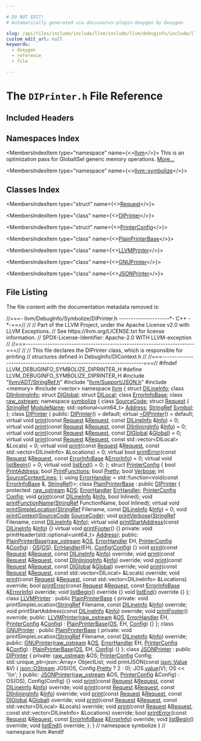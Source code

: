 ```yaml
---

# DO NOT EDIT!
# Automatically generated via docusaurus-plugin-doxygen by Doxygen.

slug: /api/files/include/include/llvm/include/llvm/debuginfo/include/llvm/debuginfo/symbolize/diprinter-h
custom_edit_url: null
keywords:
  - doxygen
  - reference
  - file

---
```





# The `DIPrinter.h` File Reference

<DoxygenPage pluginConfig={pluginConfig}>



## Included Headers

<IncludesList>
<IncludesListItem
  filePath="llvm/ADT/StringRef.h"
  permalink="/docs/api/files/include/include/llvm/include/llvm/adt/stringref-h"
  isLocal="true" />
<IncludesListItem
  filePath="llvm/Support/JSON.h"
  permalink="/docs/api/files/include/include/llvm/include/llvm/support/json-h"
  isLocal="true" />
<IncludesListItem
  filePath="memory"
  permalink=""
  isLocal="false" />
<IncludesListItem
  filePath="vector"
  permalink=""
  isLocal="false" />
</IncludesList>

## Namespaces Index

<MembersIndex>

<MembersIndexItem
  type="namespace"
  name={<><a href="/docs/api/namespaces/llvm">llvm</a></>}>
This is an optimization pass for GlobalISel generic memory operations. <a href="/docs/api/namespaces/llvm/#details">More...</a>
</MembersIndexItem>

<MembersIndexItem
  type="namespace"
  name={<><a href="/docs/api/namespaces/llvm/symbolize">llvm::symbolize</a></>}>
</MembersIndexItem>

</MembersIndex>

## Classes Index

<MembersIndex>

<MembersIndexItem
  type="struct"
  name={<><a href="/docs/api/structs/llvm/symbolize/request">Request</a></>}>
</MembersIndexItem>

<MembersIndexItem
  type="class"
  name={<><a href="/docs/api/classes/llvm/symbolize/diprinter">DIPrinter</a></>}>
</MembersIndexItem>

<MembersIndexItem
  type="struct"
  name={<><a href="/docs/api/structs/llvm/symbolize/printerconfig">PrinterConfig</a></>}>
</MembersIndexItem>

<MembersIndexItem
  type="class"
  name={<><a href="/docs/api/classes/llvm/symbolize/plainprinterbase">PlainPrinterBase</a></>}>
</MembersIndexItem>

<MembersIndexItem
  type="class"
  name={<><a href="/docs/api/classes/llvm/symbolize/llvmprinter">LLVMPrinter</a></>}>
</MembersIndexItem>

<MembersIndexItem
  type="class"
  name={<><a href="/docs/api/classes/llvm/symbolize/gnuprinter">GNUPrinter</a></>}>
</MembersIndexItem>

<MembersIndexItem
  type="class"
  name={<><a href="/docs/api/classes/llvm/symbolize/jsonprinter">JSONPrinter</a></>}>
</MembersIndexItem>

</MembersIndex>


## File Listing

The file content with the documentation metadata removed is:

<ProgramListing>

<Link id="l00001" /><CodeLine lineNumber="1"><Highlight kind="comment">//===- llvm/DebugInfo/Symbolize/DIPrinter.h ---------------------&#42;- C++ -&#42;-===//</Highlight><Highlight kind="normal"></Highlight></CodeLine>
<Link id="l00002" /><CodeLine lineNumber="2"><Highlight kind="normal"></Highlight><Highlight kind="comment">//</Highlight><Highlight kind="normal"></Highlight></CodeLine>
<Link id="l00003" /><CodeLine lineNumber="3"><Highlight kind="normal"></Highlight><Highlight kind="comment">// Part of the LLVM Project, under the Apache License v2.0 with LLVM Exceptions.</Highlight><Highlight kind="normal"></Highlight></CodeLine>
<Link id="l00004" /><CodeLine lineNumber="4"><Highlight kind="normal"></Highlight><Highlight kind="comment">// See https://llvm.org/LICENSE.txt for license information.</Highlight><Highlight kind="normal"></Highlight></CodeLine>
<Link id="l00005" /><CodeLine lineNumber="5"><Highlight kind="normal"></Highlight><Highlight kind="comment">// SPDX-License-Identifier: Apache-2.0 WITH LLVM-exception</Highlight><Highlight kind="normal"></Highlight></CodeLine>
<Link id="l00006" /><CodeLine lineNumber="6"><Highlight kind="normal"></Highlight><Highlight kind="comment">//</Highlight><Highlight kind="normal"></Highlight></CodeLine>
<Link id="l00007" /><CodeLine lineNumber="7"><Highlight kind="normal"></Highlight><Highlight kind="comment">//===----------------------------------------------------------------------===//</Highlight><Highlight kind="normal"></Highlight></CodeLine>
<Link id="l00008" /><CodeLine lineNumber="8"><Highlight kind="normal"></Highlight><Highlight kind="comment">//</Highlight><Highlight kind="normal"></Highlight></CodeLine>
<Link id="l00009" /><CodeLine lineNumber="9"><Highlight kind="normal"></Highlight><Highlight kind="comment">// This file declares the DIPrinter class, which is responsible for printing</Highlight><Highlight kind="normal"></Highlight></CodeLine>
<Link id="l00010" /><CodeLine lineNumber="10"><Highlight kind="normal"></Highlight><Highlight kind="comment">// structures defined in DebugInfo/DIContext.h</Highlight><Highlight kind="normal"></Highlight></CodeLine>
<Link id="l00011" /><CodeLine lineNumber="11"><Highlight kind="normal"></Highlight><Highlight kind="comment">//</Highlight><Highlight kind="normal"></Highlight></CodeLine>
<Link id="l00012" /><CodeLine lineNumber="12"><Highlight kind="normal"></Highlight><Highlight kind="comment">//===----------------------------------------------------------------------===//</Highlight><Highlight kind="normal"></Highlight></CodeLine>
<Link id="l00013" /><CodeLine lineNumber="13"><Highlight kind="normal"></Highlight></CodeLine>
<Link id="l00014" /><CodeLine lineNumber="14"><Highlight kind="normal"></Highlight><Highlight kind="preprocessor">#ifndef LLVM&#95;DEBUGINFO&#95;SYMBOLIZE&#95;DIPRINTER&#95;H</Highlight><Highlight kind="normal"></Highlight></CodeLine>
<Link id="l00015" /><CodeLine lineNumber="15"><Highlight kind="normal"></Highlight><Highlight kind="preprocessor">#define LLVM&#95;DEBUGINFO&#95;SYMBOLIZE&#95;DIPRINTER&#95;H</Highlight><Highlight kind="normal"></Highlight></CodeLine>
<Link id="l00016" /><CodeLine lineNumber="16"><Highlight kind="normal"></Highlight></CodeLine>
<Link id="l00017" /><CodeLine lineNumber="17"><Highlight kind="normal"></Highlight><Highlight kind="preprocessor">#include &quot;<a href="/docs/api/files/include/include/llvm/include/llvm/adt/stringref-h">llvm/ADT/StringRef.h</a>&quot;</Highlight><Highlight kind="normal"></Highlight></CodeLine>
<Link id="l00018" /><CodeLine lineNumber="18"><Highlight kind="normal"></Highlight><Highlight kind="preprocessor">#include &quot;<a href="/docs/api/files/include/include/llvm/include/llvm/support/json-h">llvm/Support/JSON.h</a>&quot;</Highlight><Highlight kind="normal"></Highlight></CodeLine>
<Link id="l00019" /><CodeLine lineNumber="19"><Highlight kind="normal"></Highlight><Highlight kind="preprocessor">#include &lt;memory&gt;</Highlight><Highlight kind="normal"></Highlight></CodeLine>
<Link id="l00020" /><CodeLine lineNumber="20"><Highlight kind="normal"></Highlight><Highlight kind="preprocessor">#include &lt;vector&gt;</Highlight><Highlight kind="normal"></Highlight></CodeLine>
<Link id="l00021" /><CodeLine lineNumber="21"><Highlight kind="normal"></Highlight></CodeLine>
<Link id="l00022" /><CodeLine lineNumber="22"><Highlight kind="normal"></Highlight><Highlight kind="keyword">namespace </Highlight><Highlight kind="normal"><a href="/docs/api/namespaces/llvm">llvm</a> &#123;</Highlight></CodeLine>
<Link id="l00023" /><CodeLine lineNumber="23"><Highlight kind="normal"></Highlight><Highlight kind="keyword">struct </Highlight><Highlight kind="normal"><a href="/docs/api/structs/llvm/dilineinfo">DILineInfo</a>;</Highlight></CodeLine>
<Link id="l00024" /><CodeLine lineNumber="24"><Highlight kind="normal"></Highlight><Highlight kind="keyword">class </Highlight><Highlight kind="normal"><a href="/docs/api/classes/llvm/diinlininginfo">DIInliningInfo</a>;</Highlight></CodeLine>
<Link id="l00025" /><CodeLine lineNumber="25"><Highlight kind="normal"></Highlight><Highlight kind="keyword">struct </Highlight><Highlight kind="normal"><a href="/docs/api/structs/llvm/diglobal">DIGlobal</a>;</Highlight></CodeLine>
<Link id="l00026" /><CodeLine lineNumber="26"><Highlight kind="normal"></Highlight><Highlight kind="keyword">struct </Highlight><Highlight kind="normal"><a href="/docs/api/structs/llvm/dilocal">DILocal</a>;</Highlight></CodeLine>
<Link id="l00027" /><CodeLine lineNumber="27"><Highlight kind="normal"></Highlight><Highlight kind="keyword">class </Highlight><Highlight kind="normal"><a href="/docs/api/classes/llvm/errorinfobase">ErrorInfoBase</a>;</Highlight></CodeLine>
<Link id="l00028" /><CodeLine lineNumber="28"><Highlight kind="normal"></Highlight><Highlight kind="keyword">class </Highlight><Highlight kind="normal"><a href="/docs/api/classes/llvm/raw-ostream">raw&#95;ostream</a>;</Highlight></CodeLine>
<Link id="l00029" /><CodeLine lineNumber="29"><Highlight kind="normal"></Highlight></CodeLine>
<Link id="l00030" /><CodeLine lineNumber="30" lineLink="/docs/api/namespaces/llvm/symbolize"><Highlight kind="normal"></Highlight><Highlight kind="keyword">namespace </Highlight><Highlight kind="normal"><a href="/docs/api/namespaces/llvm/symbolize">symbolize</a> &#123;</Highlight></CodeLine>
<Link id="l00031" /><CodeLine lineNumber="31"><Highlight kind="normal"></Highlight></CodeLine>
<Link id="l00032" /><CodeLine lineNumber="32"><Highlight kind="normal"></Highlight><Highlight kind="keyword">class </Highlight><Highlight kind="normal"><a href="/docs/api/classes/llvm/symbolize/sourcecode">SourceCode</a>;</Highlight></CodeLine>
<Link id="l00033" /><CodeLine lineNumber="33"><Highlight kind="normal"></Highlight></CodeLine>
<Link id="l00034" /><CodeLine lineNumber="34" lineLink="/docs/api/structs/llvm/symbolize/request"><Highlight kind="normal"></Highlight><Highlight kind="keyword">struct </Highlight><Highlight kind="normal"><a href="/docs/api/structs/llvm/symbolize/request">Request</a> &#123;</Highlight></CodeLine>
<Link id="l00035" /><CodeLine lineNumber="35" lineLink="/docs/api/structs/llvm/symbolize/request/#a4f33064ef397b8459aed69fbec6678dd"><Highlight kind="normal">  <a href="/docs/api/classes/llvm/stringref">StringRef</a> <a href="/docs/api/structs/llvm/symbolize/request/#a4f33064ef397b8459aed69fbec6678dd">ModuleName</a>;</Highlight></CodeLine>
<Link id="l00036" /><CodeLine lineNumber="36" lineLink="/docs/api/structs/llvm/symbolize/request/#a83c781c64952d6872733020df238024c"><Highlight kind="normal">  std::optional&lt;uint64&#95;t&gt; <a href="/docs/api/structs/llvm/symbolize/request/#a83c781c64952d6872733020df238024c">Address</a>;</Highlight></CodeLine>
<Link id="l00037" /><CodeLine lineNumber="37" lineLink="/docs/api/structs/llvm/symbolize/request/#a28fbc3b40283db46d112cdd6a4483c3c"><Highlight kind="normal">  <a href="/docs/api/classes/llvm/stringref">StringRef</a> <a href="/docs/api/structs/llvm/symbolize/request/#a28fbc3b40283db46d112cdd6a4483c3c">Symbol</a>;</Highlight></CodeLine>
<Link id="l00038" /><CodeLine lineNumber="38"><Highlight kind="normal">&#125;;</Highlight></CodeLine>
<Link id="l00039" /><CodeLine lineNumber="39"><Highlight kind="normal"></Highlight></CodeLine>
<Link id="l00040" /><CodeLine lineNumber="40" lineLink="/docs/api/classes/llvm/symbolize/diprinter"><Highlight kind="normal"></Highlight><Highlight kind="keyword">class </Highlight><Highlight kind="normal"><a href="/docs/api/classes/llvm/symbolize/diprinter/#a1b85e2cf465e4f694ee34668646bf0a2">DIPrinter</a> &#123;</Highlight></CodeLine>
<Link id="l00041" /><CodeLine lineNumber="41"><Highlight kind="normal"></Highlight><Highlight kind="keyword">public</Highlight><Highlight kind="normal">:</Highlight></CodeLine>
<Link id="l00042" /><CodeLine lineNumber="42" lineLink="/docs/api/classes/llvm/symbolize/diprinter/#a1b85e2cf465e4f694ee34668646bf0a2"><Highlight kind="normal">  <a href="/docs/api/classes/llvm/symbolize/diprinter/#a1b85e2cf465e4f694ee34668646bf0a2">DIPrinter</a>() = </Highlight><Highlight kind="keywordflow">default</Highlight><Highlight kind="normal">;</Highlight></CodeLine>
<Link id="l00043" /><CodeLine lineNumber="43" lineLink="/docs/api/classes/llvm/symbolize/diprinter/#abdac14943082715a5d00da374e11764e"><Highlight kind="normal">  </Highlight><Highlight kind="keyword">virtual</Highlight><Highlight kind="normal"> <a href="/docs/api/classes/llvm/symbolize/diprinter/#abdac14943082715a5d00da374e11764e">~DIPrinter</a>() = </Highlight><Highlight kind="keywordflow">default</Highlight><Highlight kind="normal">;</Highlight></CodeLine>
<Link id="l00044" /><CodeLine lineNumber="44"><Highlight kind="normal"></Highlight></CodeLine>
<Link id="l00045" /><CodeLine lineNumber="45" lineLink="/docs/api/classes/llvm/symbolize/diprinter/#a7d68ff942e7c347303116d55224b3d0c"><Highlight kind="normal">  </Highlight><Highlight kind="keyword">virtual</Highlight><Highlight kind="normal"> </Highlight><Highlight kind="keywordtype">void</Highlight><Highlight kind="normal"> <a href="/docs/api/classes/llvm/symbolize/diprinter/#a7d68ff942e7c347303116d55224b3d0c">print</a>(</Highlight><Highlight kind="keyword">const</Highlight><Highlight kind="normal"> <a href="/docs/api/structs/llvm/symbolize/request">Request</a> &amp;<a href="/docs/api/structs/llvm/symbolize/request">Request</a>, </Highlight><Highlight kind="keyword">const</Highlight><Highlight kind="normal"> <a href="/docs/api/structs/llvm/dilineinfo">DILineInfo</a> &amp;<a href="/docs/api/files/lib/lib/codegen/lib/codegen/globalisel/cseinfo-cpp/#a75f8a8519c2c9b30e7c06dc5e256fffa">Info</a>) = 0;</Highlight></CodeLine>
<Link id="l00046" /><CodeLine lineNumber="46" lineLink="/docs/api/classes/llvm/symbolize/diprinter/#ac1c0e21be7e3c3ae668b3ed67544e053"><Highlight kind="normal">  </Highlight><Highlight kind="keyword">virtual</Highlight><Highlight kind="normal"> </Highlight><Highlight kind="keywordtype">void</Highlight><Highlight kind="normal"> <a href="/docs/api/classes/llvm/symbolize/diprinter/#ac1c0e21be7e3c3ae668b3ed67544e053">print</a>(</Highlight><Highlight kind="keyword">const</Highlight><Highlight kind="normal"> <a href="/docs/api/structs/llvm/symbolize/request">Request</a> &amp;<a href="/docs/api/structs/llvm/symbolize/request">Request</a>, </Highlight><Highlight kind="keyword">const</Highlight><Highlight kind="normal"> <a href="/docs/api/classes/llvm/diinlininginfo">DIInliningInfo</a> &amp;<a href="/docs/api/files/lib/lib/codegen/lib/codegen/globalisel/cseinfo-cpp/#a75f8a8519c2c9b30e7c06dc5e256fffa">Info</a>) = 0;</Highlight></CodeLine>
<Link id="l00047" /><CodeLine lineNumber="47" lineLink="/docs/api/classes/llvm/symbolize/diprinter/#a63ab7bf0a87288d84cf974dc34451539"><Highlight kind="normal">  </Highlight><Highlight kind="keyword">virtual</Highlight><Highlight kind="normal"> </Highlight><Highlight kind="keywordtype">void</Highlight><Highlight kind="normal"> <a href="/docs/api/classes/llvm/symbolize/diprinter/#a63ab7bf0a87288d84cf974dc34451539">print</a>(</Highlight><Highlight kind="keyword">const</Highlight><Highlight kind="normal"> <a href="/docs/api/structs/llvm/symbolize/request">Request</a> &amp;<a href="/docs/api/structs/llvm/symbolize/request">Request</a>, </Highlight><Highlight kind="keyword">const</Highlight><Highlight kind="normal"> <a href="/docs/api/structs/llvm/diglobal">DIGlobal</a> &amp;<a href="/docs/api/namespaces/llvm/#a9aa6dce3613309b3509522a00d6569bfa4cc6684df7b4a92b1dec6fce3264fac8">Global</a>) = 0;</Highlight></CodeLine>
<Link id="l00048" /><CodeLine lineNumber="48" lineLink="/docs/api/classes/llvm/symbolize/diprinter/#a3ec8d257eb8c0bea8fdb099bdfb0b400"><Highlight kind="normal">  </Highlight><Highlight kind="keyword">virtual</Highlight><Highlight kind="normal"> </Highlight><Highlight kind="keywordtype">void</Highlight><Highlight kind="normal"> <a href="/docs/api/classes/llvm/symbolize/diprinter/#a3ec8d257eb8c0bea8fdb099bdfb0b400">print</a>(</Highlight><Highlight kind="keyword">const</Highlight><Highlight kind="normal"> <a href="/docs/api/structs/llvm/symbolize/request">Request</a> &amp;<a href="/docs/api/structs/llvm/symbolize/request">Request</a>,</Highlight></CodeLine>
<Link id="l00049" /><CodeLine lineNumber="49"><Highlight kind="normal">                     </Highlight><Highlight kind="keyword">const</Highlight><Highlight kind="normal"> std::vector&lt;DILocal&gt; &amp;Locals) = 0;</Highlight></CodeLine>
<Link id="l00050" /><CodeLine lineNumber="50" lineLink="/docs/api/classes/llvm/symbolize/diprinter/#aec6d719f33bf797e0796f2a16205ad5d"><Highlight kind="normal">  </Highlight><Highlight kind="keyword">virtual</Highlight><Highlight kind="normal"> </Highlight><Highlight kind="keywordtype">void</Highlight><Highlight kind="normal"> <a href="/docs/api/classes/llvm/symbolize/diprinter/#aec6d719f33bf797e0796f2a16205ad5d">print</a>(</Highlight><Highlight kind="keyword">const</Highlight><Highlight kind="normal"> <a href="/docs/api/structs/llvm/symbolize/request">Request</a> &amp;<a href="/docs/api/structs/llvm/symbolize/request">Request</a>,</Highlight></CodeLine>
<Link id="l00051" /><CodeLine lineNumber="51"><Highlight kind="normal">                     </Highlight><Highlight kind="keyword">const</Highlight><Highlight kind="normal"> std::vector&lt;DILineInfo&gt; &amp;Locations) = 0;</Highlight></CodeLine>
<Link id="l00052" /><CodeLine lineNumber="52"><Highlight kind="normal"></Highlight></CodeLine>
<Link id="l00053" /><CodeLine lineNumber="53" lineLink="/docs/api/classes/llvm/symbolize/diprinter/#ac56d5033bd57732dda74d65768e07f8c"><Highlight kind="normal">  </Highlight><Highlight kind="keyword">virtual</Highlight><Highlight kind="normal"> </Highlight><Highlight kind="keywordtype">bool</Highlight><Highlight kind="normal"> <a href="/docs/api/classes/llvm/symbolize/diprinter/#ac56d5033bd57732dda74d65768e07f8c">printError</a>(</Highlight><Highlight kind="keyword">const</Highlight><Highlight kind="normal"> <a href="/docs/api/structs/llvm/symbolize/request">Request</a> &amp;<a href="/docs/api/structs/llvm/symbolize/request">Request</a>,</Highlight></CodeLine>
<Link id="l00054" /><CodeLine lineNumber="54"><Highlight kind="normal">                          </Highlight><Highlight kind="keyword">const</Highlight><Highlight kind="normal"> <a href="/docs/api/classes/llvm/errorinfobase">ErrorInfoBase</a> &amp;<a href="/docs/api/classes/llvm/errorinfo">ErrorInfo</a>) = 0;</Highlight></CodeLine>
<Link id="l00055" /><CodeLine lineNumber="55"><Highlight kind="normal"></Highlight></CodeLine>
<Link id="l00056" /><CodeLine lineNumber="56" lineLink="/docs/api/classes/llvm/symbolize/diprinter/#a48b701879c70eb6610fb357365d19298"><Highlight kind="normal">  </Highlight><Highlight kind="keyword">virtual</Highlight><Highlight kind="normal"> </Highlight><Highlight kind="keywordtype">void</Highlight><Highlight kind="normal"> <a href="/docs/api/classes/llvm/symbolize/diprinter/#a48b701879c70eb6610fb357365d19298">listBegin</a>() = 0;</Highlight></CodeLine>
<Link id="l00057" /><CodeLine lineNumber="57" lineLink="/docs/api/classes/llvm/symbolize/diprinter/#a7b7d1b5aefcb53e9b3c6e8e9828587e0"><Highlight kind="normal">  </Highlight><Highlight kind="keyword">virtual</Highlight><Highlight kind="normal"> </Highlight><Highlight kind="keywordtype">void</Highlight><Highlight kind="normal"> <a href="/docs/api/classes/llvm/symbolize/diprinter/#a7b7d1b5aefcb53e9b3c6e8e9828587e0">listEnd</a>() = 0;</Highlight></CodeLine>
<Link id="l00058" /><CodeLine lineNumber="58"><Highlight kind="normal">&#125;;</Highlight></CodeLine>
<Link id="l00059" /><CodeLine lineNumber="59"><Highlight kind="normal"></Highlight></CodeLine>
<Link id="l00060" /><CodeLine lineNumber="60" lineLink="/docs/api/structs/llvm/symbolize/printerconfig"><Highlight kind="normal"></Highlight><Highlight kind="keyword">struct </Highlight><Highlight kind="normal"><a href="/docs/api/structs/llvm/symbolize/printerconfig">PrinterConfig</a> &#123;</Highlight></CodeLine>
<Link id="l00061" /><CodeLine lineNumber="61" lineLink="/docs/api/structs/llvm/symbolize/printerconfig/#a5b8c5c483952365679fe4954a382dadd"><Highlight kind="normal">  </Highlight><Highlight kind="keywordtype">bool</Highlight><Highlight kind="normal"> <a href="/docs/api/structs/llvm/symbolize/printerconfig/#a5b8c5c483952365679fe4954a382dadd">PrintAddress</a>;</Highlight></CodeLine>
<Link id="l00062" /><CodeLine lineNumber="62" lineLink="/docs/api/structs/llvm/symbolize/printerconfig/#adbd5ed5ce5aea0b44a6593fc7932992a"><Highlight kind="normal">  </Highlight><Highlight kind="keywordtype">bool</Highlight><Highlight kind="normal"> <a href="/docs/api/structs/llvm/symbolize/printerconfig/#adbd5ed5ce5aea0b44a6593fc7932992a">PrintFunctions</a>;</Highlight></CodeLine>
<Link id="l00063" /><CodeLine lineNumber="63" lineLink="/docs/api/structs/llvm/symbolize/printerconfig/#a93eac407a5ba616b2b04f18c40ca6b7b"><Highlight kind="normal">  </Highlight><Highlight kind="keywordtype">bool</Highlight><Highlight kind="normal"> <a href="/docs/api/structs/llvm/symbolize/printerconfig/#a93eac407a5ba616b2b04f18c40ca6b7b">Pretty</a>;</Highlight></CodeLine>
<Link id="l00064" /><CodeLine lineNumber="64" lineLink="/docs/api/structs/llvm/symbolize/printerconfig/#ae17e3da94c3614590b05810ef0cc00a8"><Highlight kind="normal">  </Highlight><Highlight kind="keywordtype">bool</Highlight><Highlight kind="normal"> <a href="/docs/api/structs/llvm/symbolize/printerconfig/#ae17e3da94c3614590b05810ef0cc00a8">Verbose</a>;</Highlight></CodeLine>
<Link id="l00065" /><CodeLine lineNumber="65" lineLink="/docs/api/structs/llvm/symbolize/printerconfig/#ab7966791591bceeb2d46c344ff2d1c57"><Highlight kind="normal">  </Highlight><Highlight kind="keywordtype">int</Highlight><Highlight kind="normal"> <a href="/docs/api/structs/llvm/symbolize/printerconfig/#ab7966791591bceeb2d46c344ff2d1c57">SourceContextLines</a>;</Highlight></CodeLine>
<Link id="l00066" /><CodeLine lineNumber="66"><Highlight kind="normal">&#125;;</Highlight></CodeLine>
<Link id="l00067" /><CodeLine lineNumber="67"><Highlight kind="normal"></Highlight></CodeLine>
<Link id="l00068" /><CodeLine lineNumber="68" lineLink="/docs/api/namespaces/llvm/symbolize/#ac67f275b2f972109d61404aa31a1e919"><Highlight kind="normal"></Highlight><Highlight kind="keyword">using </Highlight><Highlight kind="normal"><a href="/docs/api/namespaces/llvm/symbolize/#ac67f275b2f972109d61404aa31a1e919">ErrorHandler</a> = std::function&lt;void(</Highlight><Highlight kind="keyword">const</Highlight><Highlight kind="normal"> <a href="/docs/api/classes/llvm/errorinfobase">ErrorInfoBase</a> &amp;, <a href="/docs/api/classes/llvm/stringref">StringRef</a>)&gt;;</Highlight></CodeLine>
<Link id="l00069" /><CodeLine lineNumber="69"><Highlight kind="normal"></Highlight></CodeLine>
<Link id="l00070" /><CodeLine lineNumber="70" lineLink="/docs/api/classes/llvm/symbolize/plainprinterbase"><Highlight kind="normal"></Highlight><Highlight kind="keyword">class </Highlight><Highlight kind="normal"><a href="/docs/api/classes/llvm/symbolize/plainprinterbase/#a3530621e53d751ebd7417db46a0d9c42">PlainPrinterBase</a> : </Highlight><Highlight kind="keyword">public</Highlight><Highlight kind="normal"> <a href="/docs/api/classes/llvm/symbolize/diprinter/#a1b85e2cf465e4f694ee34668646bf0a2">DIPrinter</a> &#123;</Highlight></CodeLine>
<Link id="l00071" /><CodeLine lineNumber="71"><Highlight kind="normal"></Highlight><Highlight kind="keyword">protected</Highlight><Highlight kind="normal">:</Highlight></CodeLine>
<Link id="l00072" /><CodeLine lineNumber="72" lineLink="/docs/api/classes/llvm/symbolize/plainprinterbase/#afb39ae511d18027fef991ffa36451221"><Highlight kind="normal">  <a href="/docs/api/classes/llvm/raw-ostream">raw&#95;ostream</a> &amp;<a href="/docs/api/classes/llvm/symbolize/plainprinterbase/#afb39ae511d18027fef991ffa36451221">OS</a>;</Highlight></CodeLine>
<Link id="l00073" /><CodeLine lineNumber="73" lineLink="/docs/api/classes/llvm/symbolize/plainprinterbase/#afeb7ad9c475d4d19f182d9c1ffe78b0e"><Highlight kind="normal">  <a href="/docs/api/namespaces/llvm/symbolize/#ac67f275b2f972109d61404aa31a1e919">ErrorHandler</a> <a href="/docs/api/classes/llvm/symbolize/plainprinterbase/#afeb7ad9c475d4d19f182d9c1ffe78b0e">ErrHandler</a>;</Highlight></CodeLine>
<Link id="l00074" /><CodeLine lineNumber="74" lineLink="/docs/api/classes/llvm/symbolize/plainprinterbase/#affbf9407a119ebebac9dbf9af8a40e84"><Highlight kind="normal">  <a href="/docs/api/structs/llvm/symbolize/printerconfig">PrinterConfig</a> <a href="/docs/api/classes/llvm/symbolize/plainprinterbase/#affbf9407a119ebebac9dbf9af8a40e84">Config</a>;</Highlight></CodeLine>
<Link id="l00075" /><CodeLine lineNumber="75"><Highlight kind="normal"></Highlight></CodeLine>
<Link id="l00076" /><CodeLine lineNumber="76"><Highlight kind="normal">  </Highlight><Highlight kind="keywordtype">void</Highlight><Highlight kind="normal"> <a href="/docs/api/classes/llvm/symbolize/plainprinterbase/#affd94f6421b8ea9074813cb07edf9af1">print</a>(</Highlight><Highlight kind="keyword">const</Highlight><Highlight kind="normal"> <a href="/docs/api/structs/llvm/dilineinfo">DILineInfo</a> &amp;<a href="/docs/api/files/lib/lib/codegen/lib/codegen/globalisel/cseinfo-cpp/#a75f8a8519c2c9b30e7c06dc5e256fffa">Info</a>, </Highlight><Highlight kind="keywordtype">bool</Highlight><Highlight kind="normal"> Inlined);</Highlight></CodeLine>
<Link id="l00077" /><CodeLine lineNumber="77"><Highlight kind="normal">  </Highlight><Highlight kind="keywordtype">void</Highlight><Highlight kind="normal"> <a href="/docs/api/classes/llvm/symbolize/plainprinterbase/#ab2c186a58dd705d72e7c689355080b01">printFunctionName</a>(<a href="/docs/api/classes/llvm/stringref">StringRef</a> FunctionName, </Highlight><Highlight kind="keywordtype">bool</Highlight><Highlight kind="normal"> Inlined);</Highlight></CodeLine>
<Link id="l00078" /><CodeLine lineNumber="78" lineLink="/docs/api/classes/llvm/symbolize/plainprinterbase/#a8ce63a033c09a94bc80b9e43ac721256"><Highlight kind="normal">  </Highlight><Highlight kind="keyword">virtual</Highlight><Highlight kind="normal"> </Highlight><Highlight kind="keywordtype">void</Highlight><Highlight kind="normal"> <a href="/docs/api/classes/llvm/symbolize/plainprinterbase/#a8ce63a033c09a94bc80b9e43ac721256">printSimpleLocation</a>(<a href="/docs/api/classes/llvm/stringref">StringRef</a> Filename,</Highlight></CodeLine>
<Link id="l00079" /><CodeLine lineNumber="79"><Highlight kind="normal">                                   </Highlight><Highlight kind="keyword">const</Highlight><Highlight kind="normal"> <a href="/docs/api/structs/llvm/dilineinfo">DILineInfo</a> &amp;<a href="/docs/api/files/lib/lib/codegen/lib/codegen/globalisel/cseinfo-cpp/#a75f8a8519c2c9b30e7c06dc5e256fffa">Info</a>) = 0;</Highlight></CodeLine>
<Link id="l00080" /><CodeLine lineNumber="80"><Highlight kind="normal">  </Highlight><Highlight kind="keywordtype">void</Highlight><Highlight kind="normal"> <a href="/docs/api/classes/llvm/symbolize/plainprinterbase/#a078d1ed09490a2b10bc581bee91d20a4">printContext</a>(<a href="/docs/api/classes/llvm/symbolize/sourcecode">SourceCode</a> <a href="/docs/api/classes/llvm/symbolize/sourcecode">SourceCode</a>);</Highlight></CodeLine>
<Link id="l00081" /><CodeLine lineNumber="81"><Highlight kind="normal">  </Highlight><Highlight kind="keywordtype">void</Highlight><Highlight kind="normal"> <a href="/docs/api/classes/llvm/symbolize/plainprinterbase/#a9dfac6ddf7f17b7fd9d397483d13d091">printVerbose</a>(<a href="/docs/api/classes/llvm/stringref">StringRef</a> Filename, </Highlight><Highlight kind="keyword">const</Highlight><Highlight kind="normal"> <a href="/docs/api/structs/llvm/dilineinfo">DILineInfo</a> &amp;<a href="/docs/api/files/lib/lib/codegen/lib/codegen/globalisel/cseinfo-cpp/#a75f8a8519c2c9b30e7c06dc5e256fffa">Info</a>);</Highlight></CodeLine>
<Link id="l00082" /><CodeLine lineNumber="82" lineLink="/docs/api/classes/llvm/symbolize/plainprinterbase/#a2bba3718362838610c71e8da832d562b"><Highlight kind="normal">  </Highlight><Highlight kind="keyword">virtual</Highlight><Highlight kind="normal"> </Highlight><Highlight kind="keywordtype">void</Highlight><Highlight kind="normal"> <a href="/docs/api/classes/llvm/symbolize/plainprinterbase/#a2bba3718362838610c71e8da832d562b">printStartAddress</a>(</Highlight><Highlight kind="keyword">const</Highlight><Highlight kind="normal"> <a href="/docs/api/structs/llvm/dilineinfo">DILineInfo</a> &amp;<a href="/docs/api/files/lib/lib/codegen/lib/codegen/globalisel/cseinfo-cpp/#a75f8a8519c2c9b30e7c06dc5e256fffa">Info</a>) &#123;&#125;</Highlight></CodeLine>
<Link id="l00083" /><CodeLine lineNumber="83" lineLink="/docs/api/classes/llvm/symbolize/plainprinterbase/#a226b126adf5e247cbe3b8c68a6ece60c"><Highlight kind="normal">  </Highlight><Highlight kind="keyword">virtual</Highlight><Highlight kind="normal"> </Highlight><Highlight kind="keywordtype">void</Highlight><Highlight kind="normal"> <a href="/docs/api/classes/llvm/symbolize/plainprinterbase/#a226b126adf5e247cbe3b8c68a6ece60c">printFooter</a>() &#123;&#125;</Highlight></CodeLine>
<Link id="l00084" /><CodeLine lineNumber="84"><Highlight kind="normal"></Highlight></CodeLine>
<Link id="l00085" /><CodeLine lineNumber="85"><Highlight kind="normal"></Highlight><Highlight kind="keyword">private</Highlight><Highlight kind="normal">:</Highlight></CodeLine>
<Link id="l00086" /><CodeLine lineNumber="86"><Highlight kind="normal">  </Highlight><Highlight kind="keywordtype">void</Highlight><Highlight kind="normal"> printHeader(std::optional&lt;uint64&#95;t&gt; <a href="/docs/api/namespaces/llvm/#a8e02bbea14c70bab55fbc1384e1472d9add7bf230fde8d4836917806aff6a6b27">Address</a>);</Highlight></CodeLine>
<Link id="l00087" /><CodeLine lineNumber="87"><Highlight kind="normal"></Highlight></CodeLine>
<Link id="l00088" /><CodeLine lineNumber="88"><Highlight kind="normal"></Highlight><Highlight kind="keyword">public</Highlight><Highlight kind="normal">:</Highlight></CodeLine>
<Link id="l00089" /><CodeLine lineNumber="89" lineLink="/docs/api/classes/llvm/symbolize/plainprinterbase/#a3530621e53d751ebd7417db46a0d9c42"><Highlight kind="normal">  <a href="/docs/api/classes/llvm/symbolize/plainprinterbase/#a3530621e53d751ebd7417db46a0d9c42">PlainPrinterBase</a>(<a href="/docs/api/classes/llvm/raw-ostream">raw&#95;ostream</a> &amp;<a href="/docs/api/classes/llvm/symbolize/plainprinterbase/#afb39ae511d18027fef991ffa36451221">OS</a>, <a href="/docs/api/namespaces/llvm/symbolize/#ac67f275b2f972109d61404aa31a1e919">ErrorHandler</a> EH, <a href="/docs/api/structs/llvm/symbolize/printerconfig">PrinterConfig</a> &amp;<a href="/docs/api/classes/llvm/symbolize/plainprinterbase/#affbf9407a119ebebac9dbf9af8a40e84">Config</a>)</Highlight></CodeLine>
<Link id="l00090" /><CodeLine lineNumber="90"><Highlight kind="normal">      : <a href="/docs/api/classes/llvm/symbolize/plainprinterbase/#afb39ae511d18027fef991ffa36451221">OS</a>(<a href="/docs/api/classes/llvm/symbolize/plainprinterbase/#afb39ae511d18027fef991ffa36451221">OS</a>), <a href="/docs/api/classes/llvm/symbolize/plainprinterbase/#afeb7ad9c475d4d19f182d9c1ffe78b0e">ErrHandler</a>(EH), <a href="/docs/api/classes/llvm/symbolize/plainprinterbase/#affbf9407a119ebebac9dbf9af8a40e84">Config</a>(<a href="/docs/api/classes/llvm/symbolize/plainprinterbase/#affbf9407a119ebebac9dbf9af8a40e84">Config</a>) &#123;&#125;</Highlight></CodeLine>
<Link id="l00091" /><CodeLine lineNumber="91"><Highlight kind="normal"></Highlight></CodeLine>
<Link id="l00092" /><CodeLine lineNumber="92"><Highlight kind="normal">  </Highlight><Highlight kind="keywordtype">void</Highlight><Highlight kind="normal"> <a href="/docs/api/classes/llvm/symbolize/plainprinterbase/#affd94f6421b8ea9074813cb07edf9af1">print</a>(</Highlight><Highlight kind="keyword">const</Highlight><Highlight kind="normal"> <a href="/docs/api/structs/llvm/symbolize/request">Request</a> &amp;<a href="/docs/api/structs/llvm/symbolize/request">Request</a>, </Highlight><Highlight kind="keyword">const</Highlight><Highlight kind="normal"> <a href="/docs/api/structs/llvm/dilineinfo">DILineInfo</a> &amp;<a href="/docs/api/files/lib/lib/codegen/lib/codegen/globalisel/cseinfo-cpp/#a75f8a8519c2c9b30e7c06dc5e256fffa">Info</a>) </Highlight><Highlight kind="keyword">override</Highlight><Highlight kind="normal">;</Highlight></CodeLine>
<Link id="l00093" /><CodeLine lineNumber="93"><Highlight kind="normal">  </Highlight><Highlight kind="keywordtype">void</Highlight><Highlight kind="normal"> <a href="/docs/api/classes/llvm/symbolize/plainprinterbase/#affd94f6421b8ea9074813cb07edf9af1">print</a>(</Highlight><Highlight kind="keyword">const</Highlight><Highlight kind="normal"> <a href="/docs/api/structs/llvm/symbolize/request">Request</a> &amp;<a href="/docs/api/structs/llvm/symbolize/request">Request</a>, </Highlight><Highlight kind="keyword">const</Highlight><Highlight kind="normal"> <a href="/docs/api/classes/llvm/diinlininginfo">DIInliningInfo</a> &amp;<a href="/docs/api/files/lib/lib/codegen/lib/codegen/globalisel/cseinfo-cpp/#a75f8a8519c2c9b30e7c06dc5e256fffa">Info</a>) </Highlight><Highlight kind="keyword">override</Highlight><Highlight kind="normal">;</Highlight></CodeLine>
<Link id="l00094" /><CodeLine lineNumber="94"><Highlight kind="normal">  </Highlight><Highlight kind="keywordtype">void</Highlight><Highlight kind="normal"> <a href="/docs/api/classes/llvm/symbolize/plainprinterbase/#affd94f6421b8ea9074813cb07edf9af1">print</a>(</Highlight><Highlight kind="keyword">const</Highlight><Highlight kind="normal"> <a href="/docs/api/structs/llvm/symbolize/request">Request</a> &amp;<a href="/docs/api/structs/llvm/symbolize/request">Request</a>, </Highlight><Highlight kind="keyword">const</Highlight><Highlight kind="normal"> <a href="/docs/api/structs/llvm/diglobal">DIGlobal</a> &amp;<a href="/docs/api/namespaces/llvm/#a9aa6dce3613309b3509522a00d6569bfa4cc6684df7b4a92b1dec6fce3264fac8">Global</a>) </Highlight><Highlight kind="keyword">override</Highlight><Highlight kind="normal">;</Highlight></CodeLine>
<Link id="l00095" /><CodeLine lineNumber="95"><Highlight kind="normal">  </Highlight><Highlight kind="keywordtype">void</Highlight><Highlight kind="normal"> <a href="/docs/api/classes/llvm/symbolize/plainprinterbase/#affd94f6421b8ea9074813cb07edf9af1">print</a>(</Highlight><Highlight kind="keyword">const</Highlight><Highlight kind="normal"> <a href="/docs/api/structs/llvm/symbolize/request">Request</a> &amp;<a href="/docs/api/structs/llvm/symbolize/request">Request</a>,</Highlight></CodeLine>
<Link id="l00096" /><CodeLine lineNumber="96"><Highlight kind="normal">             </Highlight><Highlight kind="keyword">const</Highlight><Highlight kind="normal"> std::vector&lt;DILocal&gt; &amp;Locals) </Highlight><Highlight kind="keyword">override</Highlight><Highlight kind="normal">;</Highlight></CodeLine>
<Link id="l00097" /><CodeLine lineNumber="97"><Highlight kind="normal">  </Highlight><Highlight kind="keywordtype">void</Highlight><Highlight kind="normal"> <a href="/docs/api/classes/llvm/symbolize/plainprinterbase/#affd94f6421b8ea9074813cb07edf9af1">print</a>(</Highlight><Highlight kind="keyword">const</Highlight><Highlight kind="normal"> <a href="/docs/api/structs/llvm/symbolize/request">Request</a> &amp;<a href="/docs/api/structs/llvm/symbolize/request">Request</a>,</Highlight></CodeLine>
<Link id="l00098" /><CodeLine lineNumber="98"><Highlight kind="normal">             </Highlight><Highlight kind="keyword">const</Highlight><Highlight kind="normal"> std::vector&lt;DILineInfo&gt; &amp;Locations) </Highlight><Highlight kind="keyword">override</Highlight><Highlight kind="normal">;</Highlight></CodeLine>
<Link id="l00099" /><CodeLine lineNumber="99"><Highlight kind="normal"></Highlight></CodeLine>
<Link id="l00100" /><CodeLine lineNumber="100"><Highlight kind="normal">  </Highlight><Highlight kind="keywordtype">bool</Highlight><Highlight kind="normal"> <a href="/docs/api/classes/llvm/symbolize/plainprinterbase/#a34d548e5b8beb93beda1d1d8b7966ac9">printError</a>(</Highlight><Highlight kind="keyword">const</Highlight><Highlight kind="normal"> <a href="/docs/api/structs/llvm/symbolize/request">Request</a> &amp;<a href="/docs/api/structs/llvm/symbolize/request">Request</a>,</Highlight></CodeLine>
<Link id="l00101" /><CodeLine lineNumber="101"><Highlight kind="normal">                  </Highlight><Highlight kind="keyword">const</Highlight><Highlight kind="normal"> <a href="/docs/api/classes/llvm/errorinfobase">ErrorInfoBase</a> &amp;<a href="/docs/api/classes/llvm/errorinfo">ErrorInfo</a>) </Highlight><Highlight kind="keyword">override</Highlight><Highlight kind="normal">;</Highlight></CodeLine>
<Link id="l00102" /><CodeLine lineNumber="102"><Highlight kind="normal"></Highlight></CodeLine>
<Link id="l00103" /><CodeLine lineNumber="103" lineLink="/docs/api/classes/llvm/symbolize/plainprinterbase/#aed017d550b5b59574c315791ca69114a"><Highlight kind="normal">  </Highlight><Highlight kind="keywordtype">void</Highlight><Highlight kind="normal"> <a href="/docs/api/classes/llvm/symbolize/plainprinterbase/#aed017d550b5b59574c315791ca69114a">listBegin</a>()</Highlight><Highlight kind="keyword"> override </Highlight><Highlight kind="normal">&#123;&#125;</Highlight></CodeLine>
<Link id="l00104" /><CodeLine lineNumber="104" lineLink="/docs/api/classes/llvm/symbolize/plainprinterbase/#ac89565f433cc604edacf4aace5547941"><Highlight kind="normal">  </Highlight><Highlight kind="keywordtype">void</Highlight><Highlight kind="normal"> <a href="/docs/api/classes/llvm/symbolize/plainprinterbase/#ac89565f433cc604edacf4aace5547941">listEnd</a>()</Highlight><Highlight kind="keyword"> override </Highlight><Highlight kind="normal">&#123;&#125;</Highlight></CodeLine>
<Link id="l00105" /><CodeLine lineNumber="105"><Highlight kind="normal">&#125;;</Highlight></CodeLine>
<Link id="l00106" /><CodeLine lineNumber="106"><Highlight kind="normal"></Highlight></CodeLine>
<Link id="l00107" /><CodeLine lineNumber="107" lineLink="/docs/api/classes/llvm/symbolize/llvmprinter"><Highlight kind="normal"></Highlight><Highlight kind="keyword">class </Highlight><Highlight kind="normal"><a href="/docs/api/classes/llvm/symbolize/llvmprinter/#a1b7e5d6f1fab74a3c74efbd7bf0dd058">LLVMPrinter</a> : </Highlight><Highlight kind="keyword">public</Highlight><Highlight kind="normal"> <a href="/docs/api/classes/llvm/symbolize/plainprinterbase/#a3530621e53d751ebd7417db46a0d9c42">PlainPrinterBase</a> &#123;</Highlight></CodeLine>
<Link id="l00108" /><CodeLine lineNumber="108"><Highlight kind="normal"></Highlight><Highlight kind="keyword">private</Highlight><Highlight kind="normal">:</Highlight></CodeLine>
<Link id="l00109" /><CodeLine lineNumber="109"><Highlight kind="normal">  </Highlight><Highlight kind="keywordtype">void</Highlight><Highlight kind="normal"> printSimpleLocation(<a href="/docs/api/classes/llvm/stringref">StringRef</a> Filename, </Highlight><Highlight kind="keyword">const</Highlight><Highlight kind="normal"> <a href="/docs/api/structs/llvm/dilineinfo">DILineInfo</a> &amp;<a href="/docs/api/files/lib/lib/codegen/lib/codegen/globalisel/cseinfo-cpp/#a75f8a8519c2c9b30e7c06dc5e256fffa">Info</a>) </Highlight><Highlight kind="keyword">override</Highlight><Highlight kind="normal">;</Highlight></CodeLine>
<Link id="l00110" /><CodeLine lineNumber="110"><Highlight kind="normal">  </Highlight><Highlight kind="keywordtype">void</Highlight><Highlight kind="normal"> printStartAddress(</Highlight><Highlight kind="keyword">const</Highlight><Highlight kind="normal"> <a href="/docs/api/structs/llvm/dilineinfo">DILineInfo</a> &amp;<a href="/docs/api/files/lib/lib/codegen/lib/codegen/globalisel/cseinfo-cpp/#a75f8a8519c2c9b30e7c06dc5e256fffa">Info</a>) </Highlight><Highlight kind="keyword">override</Highlight><Highlight kind="normal">;</Highlight></CodeLine>
<Link id="l00111" /><CodeLine lineNumber="111"><Highlight kind="normal">  </Highlight><Highlight kind="keywordtype">void</Highlight><Highlight kind="normal"> <a href="/docs/api/classes/llvm/symbolize/plainprinterbase/#a226b126adf5e247cbe3b8c68a6ece60c">printFooter</a>() </Highlight><Highlight kind="keyword">override</Highlight><Highlight kind="normal">;</Highlight></CodeLine>
<Link id="l00112" /><CodeLine lineNumber="112"><Highlight kind="normal"></Highlight></CodeLine>
<Link id="l00113" /><CodeLine lineNumber="113"><Highlight kind="normal"></Highlight><Highlight kind="keyword">public</Highlight><Highlight kind="normal">:</Highlight></CodeLine>
<Link id="l00114" /><CodeLine lineNumber="114" lineLink="/docs/api/classes/llvm/symbolize/llvmprinter/#a1b7e5d6f1fab74a3c74efbd7bf0dd058"><Highlight kind="normal">  <a href="/docs/api/classes/llvm/symbolize/llvmprinter/#a1b7e5d6f1fab74a3c74efbd7bf0dd058">LLVMPrinter</a>(<a href="/docs/api/classes/llvm/raw-ostream">raw&#95;ostream</a> &amp;<a href="/docs/api/classes/llvm/symbolize/plainprinterbase/#afb39ae511d18027fef991ffa36451221">OS</a>, <a href="/docs/api/namespaces/llvm/symbolize/#ac67f275b2f972109d61404aa31a1e919">ErrorHandler</a> EH, <a href="/docs/api/structs/llvm/symbolize/printerconfig">PrinterConfig</a> &amp;<a href="/docs/api/classes/llvm/symbolize/plainprinterbase/#affbf9407a119ebebac9dbf9af8a40e84">Config</a>)</Highlight></CodeLine>
<Link id="l00115" /><CodeLine lineNumber="115"><Highlight kind="normal">      : <a href="/docs/api/classes/llvm/symbolize/plainprinterbase/#a3530621e53d751ebd7417db46a0d9c42">PlainPrinterBase</a>(<a href="/docs/api/classes/llvm/symbolize/plainprinterbase/#afb39ae511d18027fef991ffa36451221">OS</a>, EH, <a href="/docs/api/classes/llvm/symbolize/plainprinterbase/#affbf9407a119ebebac9dbf9af8a40e84">Config</a>) &#123;&#125;</Highlight></CodeLine>
<Link id="l00116" /><CodeLine lineNumber="116"><Highlight kind="normal">&#125;;</Highlight></CodeLine>
<Link id="l00117" /><CodeLine lineNumber="117"><Highlight kind="normal"></Highlight></CodeLine>
<Link id="l00118" /><CodeLine lineNumber="118" lineLink="/docs/api/classes/llvm/symbolize/gnuprinter"><Highlight kind="normal"></Highlight><Highlight kind="keyword">class </Highlight><Highlight kind="normal"><a href="/docs/api/classes/llvm/symbolize/gnuprinter/#aa69dbcfadd20ce4148b46b572605c9cd">GNUPrinter</a> : </Highlight><Highlight kind="keyword">public</Highlight><Highlight kind="normal"> <a href="/docs/api/classes/llvm/symbolize/plainprinterbase/#a3530621e53d751ebd7417db46a0d9c42">PlainPrinterBase</a> &#123;</Highlight></CodeLine>
<Link id="l00119" /><CodeLine lineNumber="119"><Highlight kind="normal"></Highlight><Highlight kind="keyword">private</Highlight><Highlight kind="normal">:</Highlight></CodeLine>
<Link id="l00120" /><CodeLine lineNumber="120"><Highlight kind="normal">  </Highlight><Highlight kind="keywordtype">void</Highlight><Highlight kind="normal"> printSimpleLocation(<a href="/docs/api/classes/llvm/stringref">StringRef</a> Filename, </Highlight><Highlight kind="keyword">const</Highlight><Highlight kind="normal"> <a href="/docs/api/structs/llvm/dilineinfo">DILineInfo</a> &amp;<a href="/docs/api/files/lib/lib/codegen/lib/codegen/globalisel/cseinfo-cpp/#a75f8a8519c2c9b30e7c06dc5e256fffa">Info</a>) </Highlight><Highlight kind="keyword">override</Highlight><Highlight kind="normal">;</Highlight></CodeLine>
<Link id="l00121" /><CodeLine lineNumber="121"><Highlight kind="normal"></Highlight></CodeLine>
<Link id="l00122" /><CodeLine lineNumber="122"><Highlight kind="normal"></Highlight><Highlight kind="keyword">public</Highlight><Highlight kind="normal">:</Highlight></CodeLine>
<Link id="l00123" /><CodeLine lineNumber="123" lineLink="/docs/api/classes/llvm/symbolize/gnuprinter/#aa69dbcfadd20ce4148b46b572605c9cd"><Highlight kind="normal">  <a href="/docs/api/classes/llvm/symbolize/gnuprinter/#aa69dbcfadd20ce4148b46b572605c9cd">GNUPrinter</a>(<a href="/docs/api/classes/llvm/raw-ostream">raw&#95;ostream</a> &amp;<a href="/docs/api/classes/llvm/symbolize/plainprinterbase/#afb39ae511d18027fef991ffa36451221">OS</a>, <a href="/docs/api/namespaces/llvm/symbolize/#ac67f275b2f972109d61404aa31a1e919">ErrorHandler</a> EH, <a href="/docs/api/structs/llvm/symbolize/printerconfig">PrinterConfig</a> &amp;<a href="/docs/api/classes/llvm/symbolize/plainprinterbase/#affbf9407a119ebebac9dbf9af8a40e84">Config</a>)</Highlight></CodeLine>
<Link id="l00124" /><CodeLine lineNumber="124"><Highlight kind="normal">      : <a href="/docs/api/classes/llvm/symbolize/plainprinterbase/#a3530621e53d751ebd7417db46a0d9c42">PlainPrinterBase</a>(<a href="/docs/api/classes/llvm/symbolize/plainprinterbase/#afb39ae511d18027fef991ffa36451221">OS</a>, EH, <a href="/docs/api/classes/llvm/symbolize/plainprinterbase/#affbf9407a119ebebac9dbf9af8a40e84">Config</a>) &#123;&#125;</Highlight></CodeLine>
<Link id="l00125" /><CodeLine lineNumber="125"><Highlight kind="normal"></Highlight></CodeLine>
<Link id="l00126" /><CodeLine lineNumber="126"><Highlight kind="normal">&#125;;</Highlight></CodeLine>
<Link id="l00127" /><CodeLine lineNumber="127"><Highlight kind="normal"></Highlight></CodeLine>
<Link id="l00128" /><CodeLine lineNumber="128" lineLink="/docs/api/classes/llvm/symbolize/jsonprinter"><Highlight kind="normal"></Highlight><Highlight kind="keyword">class </Highlight><Highlight kind="normal"><a href="/docs/api/classes/llvm/symbolize/jsonprinter/#a969bd554198e7c173fccd54ce534a2c3">JSONPrinter</a> : </Highlight><Highlight kind="keyword">public</Highlight><Highlight kind="normal"> <a href="/docs/api/classes/llvm/symbolize/diprinter/#a1b85e2cf465e4f694ee34668646bf0a2">DIPrinter</a> &#123;</Highlight></CodeLine>
<Link id="l00129" /><CodeLine lineNumber="129"><Highlight kind="normal"></Highlight><Highlight kind="keyword">private</Highlight><Highlight kind="normal">:</Highlight></CodeLine>
<Link id="l00130" /><CodeLine lineNumber="130"><Highlight kind="normal">  <a href="/docs/api/classes/llvm/raw-ostream">raw&#95;ostream</a> &amp;OS;</Highlight></CodeLine>
<Link id="l00131" /><CodeLine lineNumber="131"><Highlight kind="normal">  <a href="/docs/api/structs/llvm/symbolize/printerconfig">PrinterConfig</a> Config;</Highlight></CodeLine>
<Link id="l00132" /><CodeLine lineNumber="132"><Highlight kind="normal">  std::unique&#95;ptr&lt;json::Array&gt; ObjectList;</Highlight></CodeLine>
<Link id="l00133" /><CodeLine lineNumber="133"><Highlight kind="normal"></Highlight></CodeLine>
<Link id="l00134" /><CodeLine lineNumber="134"><Highlight kind="normal">  </Highlight><Highlight kind="keywordtype">void</Highlight><Highlight kind="normal"> printJSON(</Highlight><Highlight kind="keyword">const</Highlight><Highlight kind="normal"> <a href="/docs/api/classes/llvm/json/value">json::Value</a> &amp;V) &#123;</Highlight></CodeLine>
<Link id="l00135" /><CodeLine lineNumber="135"><Highlight kind="normal">    <a href="/docs/api/classes/llvm/json/ostream">json::OStream</a> JOS(OS, Config.<a href="/docs/api/structs/llvm/symbolize/printerconfig/#a93eac407a5ba616b2b04f18c40ca6b7b">Pretty</a> ? 2 : 0);</Highlight></CodeLine>
<Link id="l00136" /><CodeLine lineNumber="136"><Highlight kind="normal">    JOS.<a href="/docs/api/classes/llvm/json/ostream/#ad132dccf457f071b5854a8c94135e7c2">value</a>(V);</Highlight></CodeLine>
<Link id="l00137" /><CodeLine lineNumber="137"><Highlight kind="normal">    OS &lt;&lt; </Highlight><Highlight kind="charliteral">&#39;\\n&#39;</Highlight><Highlight kind="normal">;</Highlight></CodeLine>
<Link id="l00138" /><CodeLine lineNumber="138"><Highlight kind="normal">  &#125;</Highlight></CodeLine>
<Link id="l00139" /><CodeLine lineNumber="139"><Highlight kind="normal"></Highlight></CodeLine>
<Link id="l00140" /><CodeLine lineNumber="140"><Highlight kind="normal"></Highlight><Highlight kind="keyword">public</Highlight><Highlight kind="normal">:</Highlight></CodeLine>
<Link id="l00141" /><CodeLine lineNumber="141" lineLink="/docs/api/classes/llvm/symbolize/jsonprinter/#a969bd554198e7c173fccd54ce534a2c3"><Highlight kind="normal">  <a href="/docs/api/classes/llvm/symbolize/jsonprinter/#a969bd554198e7c173fccd54ce534a2c3">JSONPrinter</a>(<a href="/docs/api/classes/llvm/raw-ostream">raw&#95;ostream</a> &amp;OS, <a href="/docs/api/structs/llvm/symbolize/printerconfig">PrinterConfig</a> &amp;Config)</Highlight></CodeLine>
<Link id="l00142" /><CodeLine lineNumber="142"><Highlight kind="normal">      : OS(OS), Config(Config) &#123;&#125;</Highlight></CodeLine>
<Link id="l00143" /><CodeLine lineNumber="143"><Highlight kind="normal"></Highlight></CodeLine>
<Link id="l00144" /><CodeLine lineNumber="144"><Highlight kind="normal">  </Highlight><Highlight kind="keywordtype">void</Highlight><Highlight kind="normal"> <a href="/docs/api/classes/llvm/symbolize/jsonprinter/#a49caccc35b75eca4c29effcf33e9717e">print</a>(</Highlight><Highlight kind="keyword">const</Highlight><Highlight kind="normal"> <a href="/docs/api/structs/llvm/symbolize/request">Request</a> &amp;<a href="/docs/api/structs/llvm/symbolize/request">Request</a>, </Highlight><Highlight kind="keyword">const</Highlight><Highlight kind="normal"> <a href="/docs/api/structs/llvm/dilineinfo">DILineInfo</a> &amp;<a href="/docs/api/files/lib/lib/codegen/lib/codegen/globalisel/cseinfo-cpp/#a75f8a8519c2c9b30e7c06dc5e256fffa">Info</a>) </Highlight><Highlight kind="keyword">override</Highlight><Highlight kind="normal">;</Highlight></CodeLine>
<Link id="l00145" /><CodeLine lineNumber="145"><Highlight kind="normal">  </Highlight><Highlight kind="keywordtype">void</Highlight><Highlight kind="normal"> <a href="/docs/api/classes/llvm/symbolize/jsonprinter/#a49caccc35b75eca4c29effcf33e9717e">print</a>(</Highlight><Highlight kind="keyword">const</Highlight><Highlight kind="normal"> <a href="/docs/api/structs/llvm/symbolize/request">Request</a> &amp;<a href="/docs/api/structs/llvm/symbolize/request">Request</a>, </Highlight><Highlight kind="keyword">const</Highlight><Highlight kind="normal"> <a href="/docs/api/classes/llvm/diinlininginfo">DIInliningInfo</a> &amp;<a href="/docs/api/files/lib/lib/codegen/lib/codegen/globalisel/cseinfo-cpp/#a75f8a8519c2c9b30e7c06dc5e256fffa">Info</a>) </Highlight><Highlight kind="keyword">override</Highlight><Highlight kind="normal">;</Highlight></CodeLine>
<Link id="l00146" /><CodeLine lineNumber="146"><Highlight kind="normal">  </Highlight><Highlight kind="keywordtype">void</Highlight><Highlight kind="normal"> <a href="/docs/api/classes/llvm/symbolize/jsonprinter/#a49caccc35b75eca4c29effcf33e9717e">print</a>(</Highlight><Highlight kind="keyword">const</Highlight><Highlight kind="normal"> <a href="/docs/api/structs/llvm/symbolize/request">Request</a> &amp;<a href="/docs/api/structs/llvm/symbolize/request">Request</a>, </Highlight><Highlight kind="keyword">const</Highlight><Highlight kind="normal"> <a href="/docs/api/structs/llvm/diglobal">DIGlobal</a> &amp;<a href="/docs/api/namespaces/llvm/#a9aa6dce3613309b3509522a00d6569bfa4cc6684df7b4a92b1dec6fce3264fac8">Global</a>) </Highlight><Highlight kind="keyword">override</Highlight><Highlight kind="normal">;</Highlight></CodeLine>
<Link id="l00147" /><CodeLine lineNumber="147"><Highlight kind="normal">  </Highlight><Highlight kind="keywordtype">void</Highlight><Highlight kind="normal"> <a href="/docs/api/classes/llvm/symbolize/jsonprinter/#a49caccc35b75eca4c29effcf33e9717e">print</a>(</Highlight><Highlight kind="keyword">const</Highlight><Highlight kind="normal"> <a href="/docs/api/structs/llvm/symbolize/request">Request</a> &amp;<a href="/docs/api/structs/llvm/symbolize/request">Request</a>,</Highlight></CodeLine>
<Link id="l00148" /><CodeLine lineNumber="148"><Highlight kind="normal">             </Highlight><Highlight kind="keyword">const</Highlight><Highlight kind="normal"> std::vector&lt;DILocal&gt; &amp;Locals) </Highlight><Highlight kind="keyword">override</Highlight><Highlight kind="normal">;</Highlight></CodeLine>
<Link id="l00149" /><CodeLine lineNumber="149"><Highlight kind="normal">  </Highlight><Highlight kind="keywordtype">void</Highlight><Highlight kind="normal"> <a href="/docs/api/classes/llvm/symbolize/jsonprinter/#a49caccc35b75eca4c29effcf33e9717e">print</a>(</Highlight><Highlight kind="keyword">const</Highlight><Highlight kind="normal"> <a href="/docs/api/structs/llvm/symbolize/request">Request</a> &amp;<a href="/docs/api/structs/llvm/symbolize/request">Request</a>,</Highlight></CodeLine>
<Link id="l00150" /><CodeLine lineNumber="150"><Highlight kind="normal">             </Highlight><Highlight kind="keyword">const</Highlight><Highlight kind="normal"> std::vector&lt;DILineInfo&gt; &amp;Locations) </Highlight><Highlight kind="keyword">override</Highlight><Highlight kind="normal">;</Highlight></CodeLine>
<Link id="l00151" /><CodeLine lineNumber="151"><Highlight kind="normal"></Highlight></CodeLine>
<Link id="l00152" /><CodeLine lineNumber="152"><Highlight kind="normal">  </Highlight><Highlight kind="keywordtype">bool</Highlight><Highlight kind="normal"> <a href="/docs/api/classes/llvm/symbolize/jsonprinter/#adaadef0779896ae891a1167ef217fa48">printError</a>(</Highlight><Highlight kind="keyword">const</Highlight><Highlight kind="normal"> <a href="/docs/api/structs/llvm/symbolize/request">Request</a> &amp;<a href="/docs/api/structs/llvm/symbolize/request">Request</a>,</Highlight></CodeLine>
<Link id="l00153" /><CodeLine lineNumber="153"><Highlight kind="normal">                  </Highlight><Highlight kind="keyword">const</Highlight><Highlight kind="normal"> <a href="/docs/api/classes/llvm/errorinfobase">ErrorInfoBase</a> &amp;<a href="/docs/api/classes/llvm/errorinfo">ErrorInfo</a>) </Highlight><Highlight kind="keyword">override</Highlight><Highlight kind="normal">;</Highlight></CodeLine>
<Link id="l00154" /><CodeLine lineNumber="154"><Highlight kind="normal"></Highlight></CodeLine>
<Link id="l00155" /><CodeLine lineNumber="155"><Highlight kind="normal">  </Highlight><Highlight kind="keywordtype">void</Highlight><Highlight kind="normal"> <a href="/docs/api/classes/llvm/symbolize/jsonprinter/#ab29b15e874d0295115211971f14ee7c8">listBegin</a>() </Highlight><Highlight kind="keyword">override</Highlight><Highlight kind="normal">;</Highlight></CodeLine>
<Link id="l00156" /><CodeLine lineNumber="156"><Highlight kind="normal">  </Highlight><Highlight kind="keywordtype">void</Highlight><Highlight kind="normal"> <a href="/docs/api/classes/llvm/symbolize/jsonprinter/#ad27ebba1da6c74b1f5790dfe0fc95f79">listEnd</a>() </Highlight><Highlight kind="keyword">override</Highlight><Highlight kind="normal">;</Highlight></CodeLine>
<Link id="l00157" /><CodeLine lineNumber="157"><Highlight kind="normal">&#125;;</Highlight></CodeLine>
<Link id="l00158" /><CodeLine lineNumber="158"><Highlight kind="normal">&#125; </Highlight><Highlight kind="comment">// namespace symbolize</Highlight><Highlight kind="normal"></Highlight></CodeLine>
<Link id="l00159" /><CodeLine lineNumber="159"><Highlight kind="normal">&#125; </Highlight><Highlight kind="comment">// namespace llvm</Highlight><Highlight kind="normal"></Highlight></CodeLine>
<Link id="l00160" /><CodeLine lineNumber="160"><Highlight kind="normal"></Highlight></CodeLine>
<Link id="l00161" /><CodeLine lineNumber="161"><Highlight kind="normal"></Highlight><Highlight kind="preprocessor">#endif</Highlight></CodeLine>

</ProgramListing>

</DoxygenPage>
